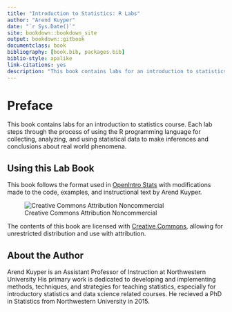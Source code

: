```yaml
---
title: "Introduction to Statistics: R Labs"
author: "Arend Kuyper"
date: "`r Sys.Date()`"
site: bookdown::bookdown_site
output: bookdown::gitbook
documentclass: book
bibliography: [book.bib, packages.bib]
biblio-style: apalike
link-citations: yes
description: "This book contains labs for an introduction to statistics course. Each lab steps through the process of using the R programming language for collecting, analyzing, and using statistical data to make inferences and conclusions about real world phenomena."
---
```

# Preface {-} 

This book contains labs for an introduction to statistics course. Each lab steps through the process of using the R programming language for collecting, analyzing, and using statistical data to make inferences and conclusions about real world phenomena.

## Using this Lab Book

This book follows the format used in [OpenIntro Stats](https://www.openintro.org/stat/textbook.php?stat_book=os) with modifications made to the code, examples, and instructional text by Arend Kuyper.

![Creative Commons Attribution Noncommercial ](./assets/images/by-nc.png)

The contents of this book are licensed with [Creative Commons](https://creativecommons.org/), allowing for unrestricted distribution and use with attribution.

## About the Author

Arend Kuyper is an Assistant Professor of Instruction at Northwestern University His primary work is dedicated to developing and implementing methods, techniques, and strategies for teaching statistics, especially for introductory statistics and data science related courses. He recieved a PhD in Statistics from Northwestern University in 2015. 